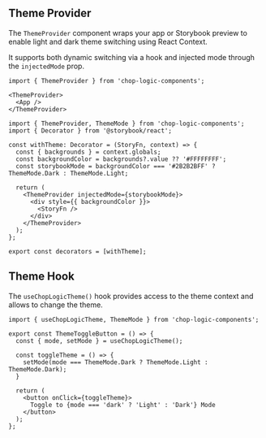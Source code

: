 
<Meta title="Theming/Provider" />

## Theme Provider

The <code>ThemeProvider</code> component wraps your app or Storybook preview to enable light and dark theme switching using React Context.

It supports both dynamic switching via a hook and injected mode through the `injectedMode` prop.

```tsx
import { ThemeProvider } from 'chop-logic-components';

<ThemeProvider>
  <App />
</ThemeProvider>
```

```tsx
import { ThemeProvider, ThemeMode } from 'chop-logic-components';
import { Decorator } from '@storybook/react';

const withTheme: Decorator = (StoryFn, context) => {
  const { backgrounds } = context.globals;
  const backgroundColor = backgrounds?.value ?? '#FFFFFFFF';
  const storybookMode = backgroundColor === '#2B2B2BFF' ? ThemeMode.Dark : ThemeMode.Light;

  return (
    <ThemeProvider injectedMode={storybookMode}>
      <div style={{ backgroundColor }}>
        <StoryFn />
      </div>
    </ThemeProvider>
  );
};

export const decorators = [withTheme];
````


## Theme Hook

The <code>useChopLogicTheme()</code> hook provides access to the theme context and allows to change the theme.

```tsx
import { useChopLogicTheme, ThemeMode } from 'chop-logic-components';

export const ThemeToggleButton = () => {
  const { mode, setMode } = useChopLogicTheme();

  const toggleTheme = () => {
    setMode(mode === ThemeMode.Dark ? ThemeMode.Light : ThemeMode.Dark);
  }

  return (
    <button onClick={toggleTheme}>
      Toggle to {mode === 'dark' ? 'Light' : 'Dark'} Mode
    </button>
  );
};
```
